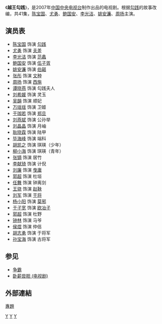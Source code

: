 {{Infobox Television
|show_name = 越王勾践
|image =
|caption =
|show_name_2 = 
|genre = 历史剧
|creator =  
|developer = 
|writer = 
|director = [[黄健中|黄健中]]、元彬、延艺
|creative_director = 
|starring = [[陈宝国|陈宝国]]<br>[[尤勇|尤勇]]<br>[[鲍国安|鲍国安]]<br>[[李光洁|李光洁]]<br>[[姚安濂|姚安濂]]<br>[[周扬_(演员)|周扬]]
|narrated =
|theme_music_composer =
|opentheme = 
|endtheme = 
|composer = 
|country = [[中华人民共和国|中华人民共和国]]
|language = [[汉语普通话|汉语普通话]]
|num_seasons =
|num_episodes = 41
|list_episodes =
|executive_producer = 
|co_exec =
|producer = 
|editor = 
|cinematographer = 
|location = 中国
|runtime = 每集45分钟
|company =
|distributor =
|network = 
|picture_format =
|audio_format =
|first_run = 
|first_aired =
|last_aired =
|related =
}}
《'''越王勾践'''》，是2007年[[中国中央电视台|中国中央电视台]]制作出品的电视剧。根据[[勾践|勾践]]的故事改编，共41集，[[陈宝国|陈宝国]]、[[尤勇|尤勇]]、[[鲍国安|鲍国安]]、[[李光洁|李光洁]]、[[姚安濂|姚安濂]]、[[周扬_(演员)|周扬]]主演。

==演员表==
*[[陈宝国|陈宝国]] 饰演 [[勾践|勾践]]
*[[尤勇|尤勇]] 饰演 [[夫差|夫差]]
*[[李光洁|李光洁]] 饰演 [[范蠡|范蠡]]
*[[鲍国安|鲍国安]] 饰演 [[伍子胥|伍子胥]]
*[[姚安濂|姚安濂]] 饰演 [[伯嚭|伯嚭]]
*[[张彤|张彤]] 饰演 [[文种|文种]]
*[[周扬_(演员)|周扬]] 饰演 [[西施|西施]]
*[[谭晓燕|谭晓燕]] 饰演 勾践夫人
*[[刘希媛|刘希媛]] 饰演 灵玉
*[[吴韻|吴韻]] 饰演 顺妃
*[[万瑶瑶|万瑶瑶]] 饰演 卫姬
*[[于珈若|于珈若]] 饰演 [[郑旦|郑旦]]
*[[刘燕斌|刘燕斌]] 饰演 公孙举
*[[刘晶晶|刘晶晶]] 饰演 月岫
*[[耿晓霖|耿晓霖]] 饰演 陆甲
*[[毕海峰|毕海峰]] 饰演 端科
*[[胡凯之|胡凯之]] 饰演 琪瑛（少年）
*[[柳小海|柳小海]] 饰演 琪瑛（青年）
*[[张镝|张镝]] 饰演 居竹
*[[李献琦|李献琦]] 饰演 计倪
*[[刘廉|刘廉]] 饰演 [[曳庸|曳庸]]
*[[郭超|郭超]] 饰演 杜垣
*[[任舞|任舞]] 饰演 钟离剑
*[[王骁|王骁]] 饰演 [[赵鞅|赵鞅]]
*[[刘军|刘军]] 饰演 [[干将|干将]]
*[[杨小阳|杨小阳]] 饰演 [[莫邪|莫邪]]
*[[于子宽|于子宽]] 饰演 [[欧冶子|欧冶子]]
*[[郭超|郭超]] 饰演 杜野
*[[钟林|钟林]] 饰演 马爷
*[[侯煜|侯煜]] 饰演 仲佶
*[[胡志勇|胡志勇]] 饰演 于将军
*[[孙宝海|孙宝海]] 饰演 古将军

==参见==
*[[争霸|争霸]]
*[[卧薪尝胆_(电视剧)|卧薪尝胆 (电视剧)]]

==外部連結==
[http://ent.sina.com.cn/f/v/ywgj/index.shtml 專題] {{Wayback|url=http://ent.sina.com.cn/f/v/ywgj/index.shtml |date=20130202215332 }}

{{2007年中國大陸古裝/民初電視劇}}
[[Category:2007年中國電視劇集|Y]]
[[Category:春秋時期背景電視劇|Y]]
[[Category:華視外購電視劇|Y]]